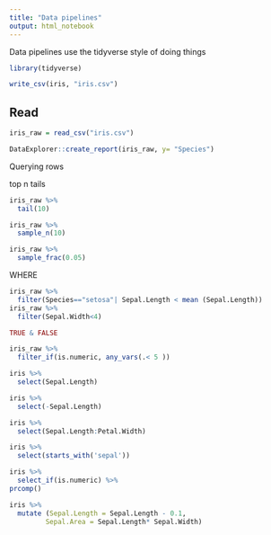 ```yaml
---
title: "Data pipelines"
output: html_notebook
---
```


Data pipelines use the tidyverse style of doing things
```r
library(tidyverse)
```


```r
write_csv(iris, "iris.csv")
```

## Read

```r
iris_raw = read_csv("iris.csv")
```

```r
DataExplorer::create_report(iris_raw, y= "Species")
```

Querying rows

top n tails
```r
iris_raw %>% 
  tail(10)

iris_raw %>% 
  sample_n(10)

iris_raw %>% 
  sample_frac(0.05)
```

WHERE

```r
iris_raw %>% 
  filter(Species=="setosa"| Sepal.Length < mean (Sepal.Length))
iris_raw %>% 
  filter(Sepal.Width<4)
```

```r
TRUE & FALSE
```

```r
iris_raw %>% 
  filter_if(is.numeric, any_vars(.< 5 ))

```



```r
iris %>% 
  select(Sepal.Length)

iris %>% 
  select(-Sepal.Length)

iris %>% 
  select(Sepal.Length:Petal.Width)

iris %>% 
  select(starts_with('sepal'))

iris %>% 
  select_if(is.numeric) %>% 
prcomp()

```

```r
iris %>% 
  mutate (Sepal.Length = Sepal.Length - 0.1,
         Sepal.Area = Sepal.Length* Sepal.Width)
```

